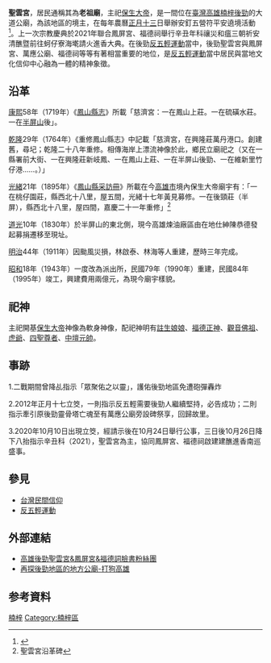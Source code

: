 {{東亞廟宇
| name =後勁聖雲宮
| img =File:後勁聖雲宮.jpg
| img_capt = 
| image_width =250px
| location = {{ROC-TW}}[[高雄市|高雄市]][[楠梓區|楠梓區]]聖雲街129號<ref>{{Cite web |url=http://twgod.com/default.html |title=台灣寺廟網－聖雲宮 |accessdate=2015-03-03 |archive-date=2016-03-04 |archive-url=https://web.archive.org/web/20160304221945/http://twgod.com/default.html |dead-url=no }}</ref>
| god = [[保生大帝|保生大帝]]
| type = 
| struct = 
| open_year =明末清初
| cere_date = 農曆三月十五（保生大帝[[神誕|聖誕]]）
| mass_rapid_transit =[[高捷紅線|高捷紅線]][[後勁站|後勁站]]
|}}
'''聖雲宮'''，居民通稱其為'''老祖廟'''，主祀[[保生大帝|保生大帝]]，是一間位在[[臺灣|臺灣]][[高雄|高雄]][[楠梓|楠梓]][[後勁|後勁]]的大道公廟，為該地區的境主，在每年農曆[[正月十三|正月十三]]日舉辦安釘五營符平安遶境活動<ref>{{Cite web |url=http://content.edu.tw/local/kaushoun/dazen/country/55/index.htm |title=後勁甘尾會 |access-date=2015-03-03 |archive-url=https://web.archive.org/web/20150402141006/http://content.edu.tw/local/kaushoun/dazen/country/55/index.htm |archive-date=2015-04-02 |dead-url=yes }}</ref>。上一次宗教慶典於2021年聯合鳳屏宮、福德祠舉行辛丑年科禳災和瘟三朝祈安清醮暨前往蚵仔寮海墘請火進香大典。在後勁[[反五輕運動|反五輕運動]]當中，後勁聖雲宮與鳳屏宮、萬應公廟、福德祠等等有著相當重要的地位，是[[反五輕運動|反五輕運動]]當中居民與當地文化信仰中心融為一體的精神象徵。

==沿革==
[[康熙|康熙]]58年（1719年）《[[鳳山縣志|鳳山縣志]]》所載「慈濟宮：一在鳳山上莊。一在硫磺水莊。一在[[半屏山|半屏山]]後」。

[[乾隆|乾隆]]29年（1764年）《重修鳳山縣志》中記載「慈濟宮，在興隆莊萬丹港口。創建舊，尋圮；乾隆二十八年重修。相傳海岸上漂流神像於此，鄉民立廟祀之（又在一縣署前大街、一在興隆莊新岐鳳、一在鳳山上莊、一在半屏山後勁、一在維新里竹仔港……。）」

[[光緒|光緒]]21年（1895年）《[[鳳山縣采訪冊|鳳山縣采訪冊]]》所載在今[[高雄市|高雄市]]境內保生大帝廟宇有：「一在桃仔園莊，縣西北十八里，屋五間，光緒十七年黃見募修。一在後頸莊（半屏），縣西北十八里，屋四間，嘉慶二十一年重修」<ref>聖雲宮沿革碑</ref>

[[道光|道光]]10年（1830年）於半屏山的東北側，現今高雄煉油廠區由在地仕紳陳恭德發起募捐遷移至現址。

[[明治|明治]]44年（1911年）因颱風災損，林啟泰、林海等人重建，歷時三年完成。

[[昭和|昭和]]18年（1943年）一度改為派出所，民國79年（1990年）重建，民國84年（1995年）竣工，興建費用兩億元，為現今廟宇樣貌。

==祀神==
主祀開基[[保生大帝|保生大帝]]神像為軟身神像，配祀神明有[[註生娘娘|註生娘娘]]、[[福德正神|福德正神]]、[[觀音佛祖|觀音佛祖]]、[[虎爺|虎爺]]、[[保生大帝#四法主|四聖尊者]]、[[中壇元帥|中壇元帥]]。

==事跡==
1.二戰期間曾降乩指示「眾聚佑之以靈」，護佑後勁地區免遭砲彈轟炸

2.2012年正月十七立筊，一則指示反五輕需要後勁人繼續堅持，必告成功；二則指示牽引原後勁靈骨塔亡魂至有萬應公廟旁設碑祭享，回歸故里。

3.2020年10月10日出現立筊，經請示後在10月24日舉行公事，三日後10月26日降下八抬指示辛丑科（2021），聖雲宮為主，協同鳳屏宮、福德祠啟建建醮進香南巡盛事。

==參見==
*[[台灣民間信仰|台灣民間信仰]]
*[[反五輕運動|反五輕運動]]

==外部連結==
*[https://www.facebook.com/pages/%E9%AB%98%E9%9B%84%E5%BE%8C%E5%8B%81%E8%81%96%E9%9B%B2%E5%AE%AE%E9%B3%B3%E5%B1%8F%E5%AE%AE%E7%A6%8F%E5%BE%B7%E8%A9%9E/196937920439688 高雄後勁聖雲宮&鳳屏宮&福德詞臉書粉絲團]
*[http://takao.tw/explore-local-temples-in-the-houjing-area-again/#_ftn4 再探後勁地區的地方公廟-打狗高雄] {{Wayback|url=http://takao.tw/explore-local-temples-in-the-houjing-area-again/#_ftn4 |date=20220603181908 }}

==参考資料==
{{reflist}}

[[Category:高雄市保生大帝廟|楠梓]]
[[Category:楠梓區|Category:楠梓區]]